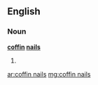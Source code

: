 ==English==

===Noun===
'''[[coffin]] [[nail]]s'''

# {{plural of|[[coffin nail]]}}

[[ar:coffin nails]]
[[mg:coffin nails]]